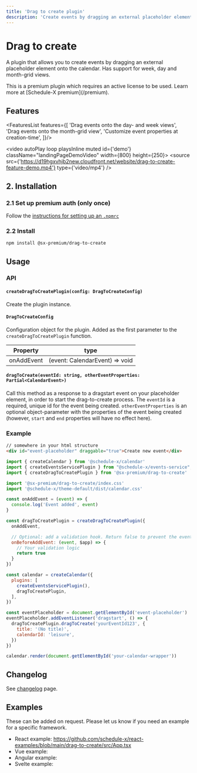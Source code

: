 ```yaml
---
title: 'Drag to create plugin'
description: 'Create events by dragging an external placeholder element onto the calendar.'
---
```


# Drag to create

A plugin that allows you to create events by dragging an external placeholder element onto the calendar. Has support for week, day and month-grid views.


<Callout type="info">
  This is a premium plugin which requires an active license to be used. Learn more at [Schedule-X premium](/premium).
</Callout>

## Features

<FeaturesList features={[
  'Drag events onto the day- and week views',
  'Drag events onto the month-grid view',
  'Customize event properties at creation-time',
]}/>

<video autoPlay loop playsInline muted id={'demo'} className="landingPageDemoVideo" width={800} height={250}>
  <source src={'https://d19hgxvhjb2new.cloudfront.net/website/drag-to-create-feature-demo.mp4'} type={'video/mp4'} />
</video>

## 2. Installation

### 2.1 Set up premium auth (only once)

Follow the [instructions for setting up an `.npmrc`](/docs/calendar/installing-premium)


### 2.2 Install

```bash copy
npm install @sx-premium/drag-to-create
```

## Usage

### API

#### `createDragToCreatePlugin(config: DragToCreateConfig)`

Create the plugin instance.

#### `DragToCreateConfig`

Configuration object for the plugin. Added as the first parameter to the `createDragToCreatePlugin` function.

| Property   | type                           |
|------------|--------------------------------|
| onAddEvent | (event: CalendarEvent) => void |

#### `dragToCreate(eventId: string, otherEventProperties: Partial<CalendarEvent>)`

Call this method as a response to a dragstart event on your placeholder element, in order to start the drag-to-create process.
The `eventId` is a required, unique id for the event being created. `otherEventProperties` is an optional object-parameter with the properties of the event being created (however, `start` and `end` properties will have no effect here).

### Example

```html
// somewhere in your html structure
<div id="event-placeholder" draggable="true">Create new event</div>
```


```js
import { createCalendar } from '@schedule-x/calendar'
import { createEventsServicePlugin } from "@schedule-x/events-service";
import { createDragToCreatePlugin } from '@sx-premium/drag-to-create'

import '@sx-premium/drag-to-create/index.css'
import '@schedule-x/theme-default/dist/calendar.css'

const onAddEvent = (event) => {
  console.log('Event added', event)
}

const dragToCreatePlugin = createDragToCreatePlugin({
  onAddEvent,

  // Optional: add a validation hook. Return false to prevent the event from being added.
  onBeforeAddEvent: (event, $app) => {
    // Your validation logic
    return true
  }
})

const calendar = createCalendar({
  plugins: [
    createEventsServicePlugin(),
    dragToCreatePlugin,
  ],
})

const eventPlaceholder = document.getElementById('event-placeholder')
eventPlaceholder.addEventListener('dragstart', () => {
  dragToCreatePlugin.dragToCreate('yourEventId123', {
    title: '(No title)',
    calendarId: 'leisure',
  })
})

calendar.render(document.getElementById('your-calendar-wrapper'))

```

## Changelog

See [changelog](/premium-changelog) page.

## Examples

These can be added on request. Please let us know if you need an example for a specific framework.

* React example: https://github.com/schedule-x/react-examples/blob/main/drag-to-create/src/App.tsx
* Vue example:
* Angular example:
* Svelte example:
